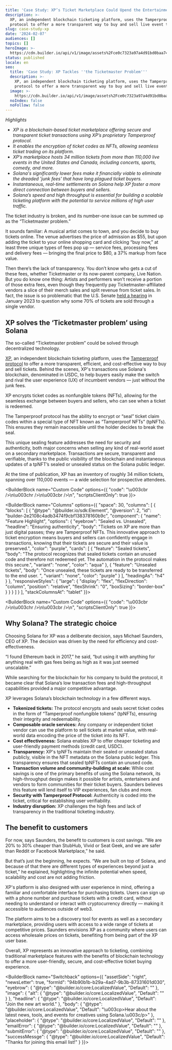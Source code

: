 ```yaml
---
title: 'Case Study: XP’s Ticket Marketplace Could Upend the Entertainment Industry'
description: >-
  XP, an independent blockchain ticketing platform, uses the Tamperproof
  protocol to offer a more transparent way to buy and sell live event tickets.
slug: case-study-xp
date: '2024-02-07'
audiences: []
topics: []
heroImage: >-
  https://cdn.builder.io/api/v1/image/assets%2Fce0c7323a97a4d91bd0baa7490ec9139%2Fd6398d22e46f45e0bf09e452c21241f7
status: published
locale: en
seo:
  title: 'Case Study: XP Tackles ''the Ticketmaster Problem'''
  description: >-
    XP, an independent blockchain ticketing platform, uses the Tamperproof
    protocol to offer a more transparent way to buy and sell live event tickets.
  image: >-
    https://cdn.builder.io/api/v1/image/assets%2Fce0c7323a97a4d91bd0baa7490ec9139%2Fd6398d22e46f45e0bf09e452c21241f7
  noIndex: false
  noFollow: false
---
```


_Highlights_

-   _XP is a blockchain-based ticket marketplace offering secure and transparent ticket transactions using XP’s proprietary Tamperproof protocol._
-   _It enables the encryption of ticket codes as NFTs, allowing seamless ticket trading on its platform._
-   _XP’s marketplace hosts 34 million tickets from more than 110,000 live events in the United States and Canada, including concerts, sports, comedy, and more._ 
-   _Solana's significantly lower fees make it financially viable to eliminate the dreaded 'junk fees' that have long plagued ticket buyers._
-   _Instantaneous, real-time settlements on Solana help XP foster a more direct connection between buyers and sellers._
-   _Solana’s speed and high throughput is essential for building a scalable ticketing platform with the potential to service millions of high user traffic._

The ticket industry is broken, and its number-one issue can be summed up as the “Ticketmaster problem.” 

It sounds familiar: A musical artist comes to town, and you decide to buy tickets online. The venue advertises the price of admission as $55, but upon adding the ticket to your online shopping card and clicking “buy now,” at least three unique types of fees pop up — service fees, processing fees and delivery fees — bringing the final price to $80, a 37% markup from face value.

Then there’s the lack of transparency. You don’t know who gets a cut of these fees, whether Ticketmaster or its now-parent company, Live Nation. But you do know one thing: Artists and performers won’t receive a portion of those extra fees, even though they frequently pay Ticketmaster-affiliated vendors a slice of their merch sales and split revenue from ticket sales. In fact, the issue is so problematic that the U.S. Senate [held a hearing](https://time.com/6249644/clyde-lawrence-ticketmaster-taylor-swift-hearing/) in January 2023 to question why some 70% of tickets are sold through a single vendor.

## XP solves the ‘Ticketmaster problem’ using Solana

The so-called “Ticketmaster problem” could be solved through decentralized technology. 

[XP](https://www.xp.xyz/), an independent blockchain ticketing platform, uses the [Tamperproof protocol](https://www.tamperproof.xyz/) to offer a more transparent, efficient, and cost-effective way to buy and sell tickets. Behind the scenes, XP's transactions use Solana's blockchain, denominated in USDC, to help buyers easily make the switch and rival the user experience (UX) of incumbent vendors — just without the junk fees. 

XP encrypts ticket codes as nonfungible tokens (NFTs), allowing for the seamless exchange between buyers and sellers, who can see when a ticket is redeemed.

The Tamperproof protocol has the ability to encrypt or “seal” ticket claim codes within a special type of NFT known as “Tamperproof NFTs” (tpNFTs). This ensures they remain inaccessible until the holder decides to break the seal. 

This unique sealing feature addresses the need for security and authenticity, both major concerns when selling any kind of real-world asset on a secondary marketplace. Transactions are secure, transparent and verifiable, thanks to the public visibility of the blockchain and instantaneous updates of a tpNFT’s sealed or unsealed status on the Solana public ledger.

At the time of publication, XP has an inventory of roughly 34 million tickets, spanning over 110,000 events — a wide selection for prospective attendees.

<BuilderBlock name="Custom Code" options={{
  "code": "\u003cbr />\n\u003chr />\n\u003cbr />\n",
  "scriptsClientOnly": true
}}>

</BuilderBlock>

<BuilderBlock name="Columns" options={{
  "space": 30,
  "columns": [
    {
      "blocks": [
        {
          "@type": "@builder.io/sdk:Element",
          "@version": 2,
          "id": "builder-2e2108c4adb3474f9cbf138378160b9c",
          "component": {
            "name": "Feature Highlight",
            "options": {
              "eyebrow": "Sealed vs. Unsealed",
              "headline": "Ensuring authenticity",
              "body": "Tickets on XP are more than just digital passes; they are Tamperproof NFTs. This innovative approach to ticket encryption means buyers and sellers can confidently engage in transactions, knowing that their tickets are secure and their value is preserved.",
              "color": "purple",
              "cards": [
                {
                  "feature": "Sealed tickets",
                  "body": "The protocol recognizes that sealed tickets contain an unused code and therefore not redeemed yet. The automation in the protocol makes this secure.",
                  "variant": "none",
                  "color": "aqua"
                },
                {
                  "feature": "Unsealed tickets",
                  "body": "Once unsealed, these tickets are ready to be transferred to the end user. ",
                  "variant": "none",
                  "color": "purple"
                }
              ],
              "headingAs": "h4"
            }
          },
          "responsiveStyles": {
            "large": {
              "display": "flex",
              "flexDirection": "column",
              "position": "relative",
              "flexShrink": "0",
              "boxSizing": "border-box"
            }
          }
        }
      ]
    }
  ],
  "stackColumnsAt": "tablet"
}}>

</BuilderBlock>

<BuilderBlock name="Custom Code" options={{
  "code": "\u003cbr />\n\u003chr />\n\u003cbr />\n",
  "scriptsClientOnly": true
}}>

</BuilderBlock>

## Why Solana? The strategic choice

Choosing Solana for XP was a deliberate decision, says Michael Saunders, CEO of XP. The decision was driven by the need for efficiency and cost-effectiveness.

“I found Ethereum back in 2017,” he said, “but using it with anything for anything real with gas fees being as high as it was just seemed unscalable.” 

While searching for the blockchain for his company to build the protocol, it became clear that Solana’s low transaction fees and high-throughput capabilities provided a major competitive advantage.

XP leverages Solana’s blockchain technology in a few different ways.

-   **Tokenized tickets:** The protocol encrypts and seals secret ticket codes in the form of “Tamperproof nonfungible tokens” (tpNFTs), ensuring their integrity and redeemability.
-   **Composable oracle services:** Any company or independent ticket vendor can use the platform to sell tickets at market value, with real-world data encoding the price of the ticket into its NFT. 
-   **Cost effectiveness:** Solana enables XP to offer cheaper ticketing and user-friendly payment methods (credit card, USDC). 
-   **Transparency:** XP's tpNFTs maintain their sealed or unsealed status publicly, visible in the NFT metadata on the Solana public ledger. This transparency ensures that sealed tpNFTs contain an unused code.
-   **Transaction volume and community-building at scale:** While cost savings is one of the primary benefits of using the Solana network, its high-throughput design makes it possible for artists, entertainers and vendors to form communities for their ticket buyers. Saunders believes this feature will lend itself to VIP experiences, fan clubs and more.
-   **Security with Tamperproof Protocol:** Authenticity is coded into the ticket, critical for establishing user verifiability.
-   **Industry disruption:** XP challenges the high fees and lack of transparency in the traditional ticketing industry.

## The benefit to customers 

For now, says Saunders, the benefit to customers is cost savings. “We are 20% to 30% cheaper than StubHub, Vivid or Seat Geek, and we are safer than Reddit or Facebook Marketplace,” he said.  

But that’s just the beginning, he expects. “We are built on top of Solana, and because of that there are different types of experiences beyond just a ticket,” he explained, highlighting the infinite potential when speed, scalability and cost are not adding friction.

XP's platform is also designed with user experience in mind, offering a familiar and comfortable interface for purchasing tickets. Users can sign up with a phone number and purchase tickets with a credit card, without needing to understand or interact with cryptocurrency directly — making it accessible to audiences outside of web3.

The platform aims to be a discovery tool for events as well as a secondary marketplace, providing users with access to a wide range of tickets at competitive prices. Saunders envisions XP as a community where users can access wholesale prices on tickets, benefiting from being part of the XP user base.

Overall, XP represents an innovative approach to ticketing, combining traditional marketplace features with the benefits of blockchain technology to offer a more user-friendly, secure, and cost-effective ticket buying experience.

<BuilderBlock name="Switchback" options={{
  "assetSide": "right",
  "newsLetter": true,
  "formId": "94b90b1b-b29a-4ad7-9b3b-87331601d030",
  "eyebrow": {
    "@type": "@builder.io/core:LocalizedValue",
    "Default": ""
  },
  "image": {
    "alt": {
      "@type": "@builder.io/core:LocalizedValue",
      "Default": ""
    }
  },
  "headline": {
    "@type": "@builder.io/core:LocalizedValue",
    "Default": "Join the new art world."
  },
  "body": {
    "@type": "@builder.io/core:LocalizedValue",
    "Default": "\u003cp>Hear about the latest news, tools, and events for creatives using Solana.\u003c/p>"
  },
  "placeholder": {
    "@type": "@builder.io/core:LocalizedValue",
    "Default": ""
  },
  "emailError": {
    "@type": "@builder.io/core:LocalizedValue",
    "Default": ""
  },
  "submitError": {
    "@type": "@builder.io/core:LocalizedValue",
    "Default": ""
  },
  "successMessge": {
    "@type": "@builder.io/core:LocalizedValue",
    "Default": "Thanks for joining this email list!"
  }
}}>

</BuilderBlock>
